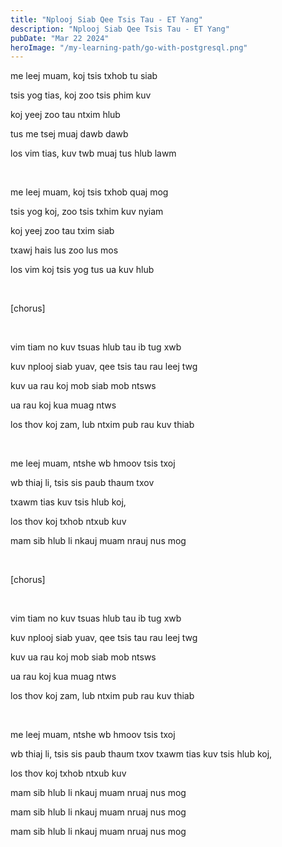 ```yaml
---
title: "Nplooj Siab Qee Tsis Tau - ET Yang"
description: "Nplooj Siab Qee Tsis Tau - ET Yang"
pubDate: "Mar 22 2024"
heroImage: "/my-learning-path/go-with-postgresql.png"
---
```


me leej muam, koj tsis txhob tu siab

tsis yog tias, koj zoo tsis phim kuv

koj yeej zoo tau ntxim hlub

tus me tsej muaj dawb dawb

los vim tias, kuv twb muaj tus hlub lawm

<br />

me leej muam, koj tsis txhob quaj mog

tsis yog koj, zoo tsis txhim kuv nyiam

koj yeej zoo tau txim siab

txawj hais lus zoo lus mos

los vim koj tsis yog tus ua kuv hlub

<br />

[chorus]

<br />

vim tiam no kuv tsuas hlub tau ib tug xwb

kuv nplooj siab yuav, qee tsis tau rau leej twg

kuv ua rau koj mob siab mob ntsws

ua rau koj kua muag ntws

los thov koj zam, lub ntxim pub rau kuv thiab

<br />

me leej muam, ntshe wb hmoov tsis txoj

wb thiaj li, tsis sis paub thaum txov

txawm tias kuv tsis hlub koj,

los thov koj txhob ntxub kuv

mam sib hlub li nkauj muam nrauj nus mog

<br />

[chorus]

<br />

vim tiam no kuv tsuas hlub tau ib tug xwb

kuv nplooj siab yuav, qee tsis tau rau leej twg

kuv ua rau koj mob siab mob ntsws

ua rau koj kua muag ntws

los thov koj zam, lub ntxim pub rau kuv thiab

<br />

me leej muam, ntshe wb hmoov tsis txoj

wb thiaj li, tsis sis paub thaum txov
txawm tias kuv tsis hlub koj,

los thov koj txhob ntxub kuv

mam sib hlub li nkauj muam nruaj nus mog

mam sib hlub li nkauj muam nruaj nus mog

mam sib hlub li nkauj muam nruaj nus mog

